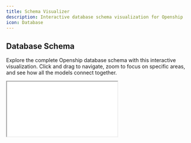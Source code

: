 ```yaml
---
title: Schema Visualizer
description: Interactive database schema visualization for Openship
icon: Database
---
```


## Database Schema

Explore the complete Openship database schema with this interactive visualization. Click and drag to navigate, zoom to focus on specific areas, and see how all the models connect together.

<iframe 
  src="/schema-visualizer" 
  className="w-full h-[80vh] border-0 rounded-lg ring-1 ring-gray-900/5 dark:ring-white/10 shadow-inner not-prose"
  title="Schema Visualizer"
/>

## Understanding the Schema

The Openship database is built using Prisma with PostgreSQL and consists of several core model groups:

### User Management
- **User** - The central user model with role-based permissions
- **Role** - Defines what actions users can perform
- **ApiKey** - API access tokens for programmatic access

### Platform Architecture
- **ShopPlatform** - Templates for shop integrations (e.g., Shopify, WooCommerce)
- **ChannelPlatform** - Templates for channel integrations (e.g., suppliers, 3PLs)
- **Shop** - Individual shop instances using platform templates
- **Channel** - Individual channel instances using platform templates

### Order Management
- **Order** - Customer orders from shops
- **LineItem** - Individual items within orders
- **CartItem** - Items being purchased from channels
- **TrackingDetail** - Shipping and fulfillment tracking

### Product Matching
- **ShopItem** - Products available from shops
- **ChannelItem** - Products available from channels  
- **Match** - Connections between shop and channel products
- **Link** - Automated routing rules between shops and channels

## Key Relationships

The schema shows how Openship creates a bridge between e-commerce platforms:

1. **Platform → Instance**: Platforms define how to integrate, while Shops/Channels are configured instances
2. **Order Flow**: Orders → LineItems → CartItems (automated purchasing)
3. **Product Matching**: ShopItems ↔ Matches ↔ ChannelItems (product mapping)
4. **Fulfillment**: CartItems → TrackingDetails (shipping updates)

This architecture allows Openship to automatically route orders from any connected shop to any connected channel based on your configured matches and links.